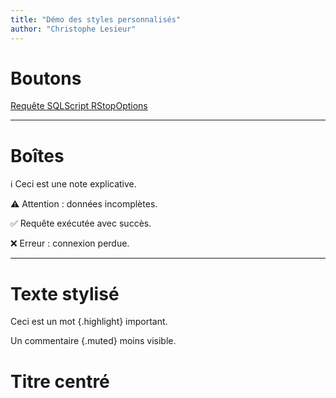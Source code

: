 ```yaml
---
title: "Démo des styles personnalisés"
author: "Christophe Lesieur"
---
```


# Boutons

[Requête SQL](scripts/requetes_SQL.qmd){.button .green-button}[Script R](scripts/creation_BDD.qmd){.button .blue-button}[Stop](#){.button .red-button}[Options](#){.button .orange-button}  

---

# Boîtes

::: {.box .note}
ℹ️ Ceci est une note explicative.
:::

::: {.box .warning}
⚠️ Attention : données incomplètes.
:::

::: {.box .success}
✅ Requête exécutée avec succès.
:::

::: {.box .danger}
❌ Erreur : connexion perdue.
:::

---

# Texte stylisé

Ceci est un mot {.highlight} important.  

Un commentaire {.muted} moins visible.  

# Titre centré {.center}